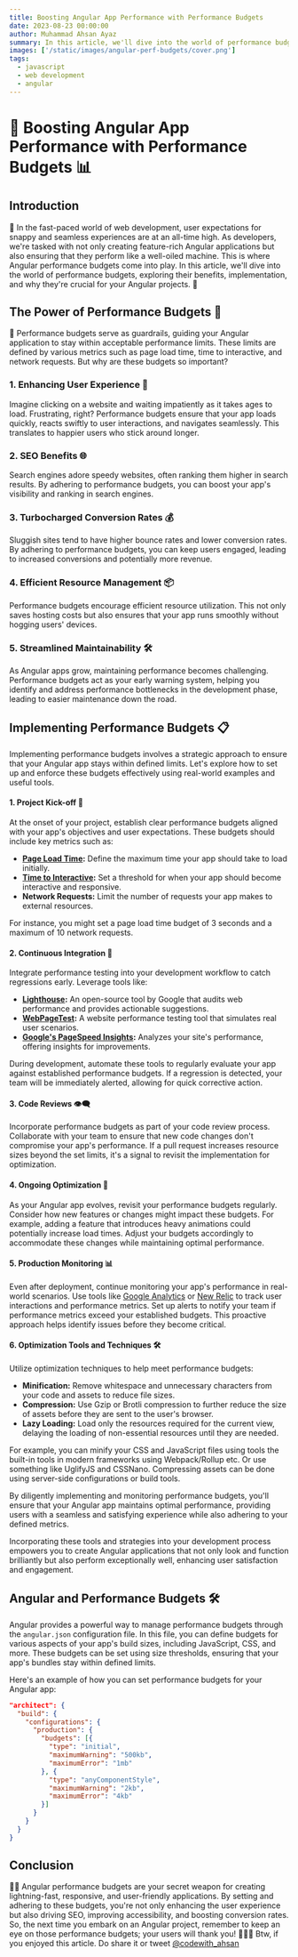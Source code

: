 ```yaml
---
title: Boosting Angular App Performance with Performance Budgets
date: 2023-08-23 00:00:00
author: Muhammad Ahsan Ayaz
summary: In this article, we'll dive into the world of performance budgets, exploring their benefits, implementation, and why they're crucial for your Angular projects. 🚀
images: ['/static/images/angular-perf-budgets/cover.png']
tags:
  - javascript
  - web development
  - angular
---
```


# 🚀 Boosting Angular App Performance with Performance Budgets 📊

## Introduction

👋 In the fast-paced world of web development, user expectations for snappy and seamless experiences are at an all-time high. As developers, we're tasked with not only creating feature-rich Angular applications but also ensuring that they perform like a well-oiled machine. This is where Angular performance budgets come into play. In this article, we'll dive into the world of performance budgets, exploring their benefits, implementation, and why they're crucial for your Angular projects. 🚀

## The Power of Performance Budgets 💪

🎯 Performance budgets serve as guardrails, guiding your Angular application to stay within acceptable performance limits. These limits are defined by various metrics such as page load time, time to interactive, and network requests. But why are these budgets so important?

### 1. Enhancing User Experience 🌟

Imagine clicking on a website and waiting impatiently as it takes ages to load. Frustrating, right? Performance budgets ensure that your app loads quickly, reacts swiftly to user interactions, and navigates seamlessly. This translates to happier users who stick around longer.

<ImageWithBg
  title="Loading meme"
  alt="Loading meme"
  imageHeight={300}
  src="https://media.giphy.com/media/l3nWhI38IWDofyDrW/giphy.gif"
  backgroundColor="transparent"
/>

### 2. SEO Benefits 🌐

Search engines adore speedy websites, often ranking them higher in search results. By adhering to performance budgets, you can boost your app's visibility and ranking in search engines.

<ImageWithBg
  title="SEO ranking"
  alt="SEO ranking"
  imageHeight={300}
  src="https://media.giphy.com/media/rM0wxzvwsv5g4/giphy.gif"
  backgroundColor="transparent"
/>

### 3. Turbocharged Conversion Rates 💰

Sluggish sites tend to have higher bounce rates and lower conversion rates. By adhering to performance budgets, you can keep users engaged, leading to increased conversions and potentially more revenue.

<ImageWithBg
  title="Conversion rates"
  alt="Conversion rates"
  imageHeight={300}
  src="https://media.giphy.com/media/tnmbBC0ZVfnmCNZuYt/giphy.gif"
  backgroundColor="transparent"
/>

### 4. Efficient Resource Management 📦

Performance budgets encourage efficient resource utilization. This not only saves hosting costs but also ensures that your app runs smoothly without hogging users' devices.

<ImageWithBg
  title="Save money and resouces"
  alt="Save money and resouces"
  imageHeight={300}
  src="https://media.giphy.com/media/67ThRZlYBvibtdF9JH/giphy.gif"
  backgroundColor="transparent"
/>

### 5. Streamlined Maintainability 🛠️

As Angular apps grow, maintaining performance becomes challenging. Performance budgets act as your early warning system, helping you identify and address performance bottlenecks in the development phase, leading to easier maintenance down the road.

<ImageWithBg
  title="Streamlined maintainability"
  alt="Streamlined maintainability"
  imageHeight={300}
  src="https://media.giphy.com/media/l4KhQo2MESJkc6QbS/giphy.gif"
  backgroundColor="transparent"
/>

## Implementing Performance Budgets 📋

Implementing performance budgets involves a strategic approach to ensure that your Angular app stays within defined limits. Let's explore how to set up and enforce these budgets effectively using real-world examples and useful tools.

#### 1. **Project Kick-off 🚀**

At the onset of your project, establish clear performance budgets aligned with your app's objectives and user expectations. These budgets should include key metrics such as:

- **[Page Load Time](https://web.dev/fast/):** Define the maximum time your app should take to load initially.
- **[Time to Interactive](https://web.dev/tti/):** Set a threshold for when your app should become interactive and responsive.
- **Network Requests:** Limit the number of requests your app makes to external resources.

For instance, you might set a page load time budget of 3 seconds and a maximum of 10 network requests.

#### 2. **Continuous Integration 🔄**

Integrate performance testing into your development workflow to catch regressions early. Leverage tools like:

- **[Lighthouse](https://chrome.google.com/webstore/detail/lighthouse/blipmdconlkpinefehnmjammfjpmpbjk?hl=sv):** An open-source tool by Google that audits web performance and provides actionable suggestions.
- **[WebPageTest](https://www.webpagetest.org/):** A website performance testing tool that simulates real user scenarios.
- **[Google's PageSpeed Insights](https://pagespeed.web.dev/):** Analyzes your site's performance, offering insights for improvements.

During development, automate these tools to regularly evaluate your app against established performance budgets. If a regression is detected, your team will be immediately alerted, allowing for quick corrective action.

#### 3. **Code Reviews 👁️‍🗨️**

Incorporate performance budgets as part of your code review process. Collaborate with your team to ensure that new code changes don't compromise your app's performance. If a pull request increases resource sizes beyond the set limits, it's a signal to revisit the implementation for optimization.

#### 4. **Ongoing Optimization 🔄**

As your Angular app evolves, revisit your performance budgets regularly. Consider how new features or changes might impact these budgets. For example, adding a feature that introduces heavy animations could potentially increase load times. Adjust your budgets accordingly to accommodate these changes while maintaining optimal performance.

#### 5. **Production Monitoring 📊**

Even after deployment, continue monitoring your app's performance in real-world scenarios. Use tools like [Google Analytics](https://analytics.google.com) or [New Relic](https://www.google.com/aclk?sa=l&ai=DChcSEwjExYC31PKAAxUsQkECHXkLBp4YABAAGgJ3cw&gclid=Cj0KCQjw3JanBhCPARIsAJpXTx6xW76mPk9797hoCBThuXty7kR0sKTweppW55Oc6lNBQ41OMMlcUAsaAu8WEALw_wcB&sig=AOD64_2wZ6_X9QJC2oGjsNnJEv_rKkNT-g&q&adurl&ved=2ahUKEwjGuva21PKAAxUqQPEDHZB_AwoQ0Qx6BAgBEAE) to track user interactions and performance metrics. Set up alerts to notify your team if performance metrics exceed your established budgets. This proactive approach helps identify issues before they become critical.

#### 6. **Optimization Tools and Techniques 🛠️**

Utilize optimization techniques to help meet performance budgets:

- **Minification:** Remove whitespace and unnecessary characters from your code and assets to reduce file sizes.
- **Compression:** Use Gzip or Brotli compression to further reduce the size of assets before they are sent to the user's browser.
- **Lazy Loading:** Load only the resources required for the current view, delaying the loading of non-essential resources until they are needed.

For example, you can minify your CSS and JavaScript files using tools the built-in tools in modern frameworks using Webpack/Rollup etc. Or use something like UglifyJS and CSSNano. Compressing assets can be done using server-side configurations or build tools.

By diligently implementing and monitoring performance budgets, you'll ensure that your Angular app maintains optimal performance, providing users with a seamless and satisfying experience while also adhering to your defined metrics.

Incorporating these tools and strategies into your development process empowers you to create Angular applications that not only look and function brilliantly but also perform exceptionally well, enhancing user satisfaction and engagement.

## Angular and Performance Budgets 🛠️

Angular provides a powerful way to manage performance budgets through the `angular.json` configuration file. In this file, you can define budgets for various aspects of your app's build sizes, including JavaScript, CSS, and more. These budgets can be set using size thresholds, ensuring that your app's bundles stay within defined limits.

Here's an example of how you can set performance budgets for your Angular app:

```json
"architect": {
  "build": {
    "configurations": {
      "production": {
        "budgets": [{
          "type": "initial",
          "maximumWarning": "500kb",
          "maximumError": "1mb"
        }, {
          "type": "anyComponentStyle",
          "maximumWarning": "2kb",
          "maximumError": "4kb"
        }]
      }
    }
  }
}
```

## Conclusion

💪🏽 Angular performance budgets are your secret weapon for creating lightning-fast, responsive, and user-friendly applications. By setting and adhering to these budgets, you're not only enhancing the user experience but also driving SEO, improving accessibility, and boosting conversion rates. So, the next time you embark on an Angular project, remember to keep an eye on those performance budgets; your users will thank you! 👏👏👏
Btw, if you enjoyed this article. Do share it or tweet [@codewith_ahsan](https://twitter.com/codewith_ahsan)
